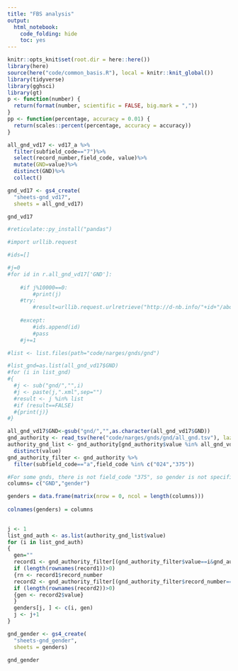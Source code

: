 ```yaml
---
title: "FBS analysis"
output:
  html_notebook:
    code_folding: hide
    toc: yes
---
```


```r
knitr::opts_knit$set(root.dir = here::here())
library(here)
source(here("code/common_basis.R"), local = knitr::knit_global())
library(tidyverse)
library(gghsci)
library(gt)
p <- function(number) {
  return(format(number, scientific = FALSE, big.mark = ","))
}
pp <- function(percentage, accuracy = 0.01) {
  return(scales::percent(percentage, accuracy = accuracy))
}
```

```r
all_gnd_vd17 <- vd17_a %>%
  filter(subfield_code=="7")%>%
  select(record_number,field_code, value)%>%
  mutate(GND=value)%>%
  distinct(GND)%>%
  collect()

gnd_vd17 <- gs4_create(
  "sheets-gnd_vd17",
  sheets = all_gnd_vd17)

gnd_vd17

```


```r
#reticulate::py_install("pandas")
```

```python
#import urllib.request 

#ids=[]

#j=0
#for id in r.all_gnd_vd17['GND']:
  
    #if j%10000==0:
        #print(j)
    #try:
        #result=urllib.request.urlretrieve("http://d-nb.info/"+id+"/about/marcxml", "gnds/"+id+".xml")
        
    #except:
        #ids.append(id)
        #pass
    #j+=1

```

```r
#list <- list.files(path="code/narges/gnds/gnd")

#list_gnd=as.list(all_gnd_vd17$GND)
#for (i in list_gnd)
#{
  #j <- sub("gnd/","",i)
  #j <- paste(j,".xml",sep="")
  #result <- j %in% list
  #if (result==FALSE)
  #{print(j)}
#}

```

```r
all_gnd_vd17$GND<-gsub("gnd/","",as.character(all_gnd_vd17$GND))
gnd_authority <- read_tsv(here("code/narges/gnds/gnd/all_gnd.tsv"), lazy = TRUE)
authority_gnd_list <- gnd_authority[gnd_authority$value %in% all_gnd_vd17$GND, , drop = FALSE] %>%
  distinct(value)
gnd_authority_filter <- gnd_authority %>%
  filter(subfield_code=="a",field_code %in% c("024","375"))
```

```r
#For some gnds, there is not field_code "375", so gender is not specified.
columns= c("GND","gender") 

genders = data.frame(matrix(nrow = 0, ncol = length(columns))) 
  
colnames(genders) = columns
  

j <- 1
list_gnd_auth <- as.list(authority_gnd_list$value)
for (i in list_gnd_auth)
{
  gen=""
  record1 <- gnd_authority_filter[(gnd_authority_filter$value==i&gnd_authority_filter$field_code=="024"&gnd_authority_filter$subfield_code=="a"),]
  if (length(rownames(record1))>0)
  {rn <- record1$record_number
  record2 <- gnd_authority_filter[(gnd_authority_filter$record_number==rn&gnd_authority_filter$field_code=="375"&gnd_authority_filter$subfield_code=="a"),]
  if (length(rownames(record2))>0)
  {gen <- record2$value}
  }
  genders[j, ] <- c(i, gen)
  j <- j+1
}

```

```r
gnd_gender <- gs4_create(
  "sheets-gnd_gender",
  sheets = genders)

gnd_gender
```


